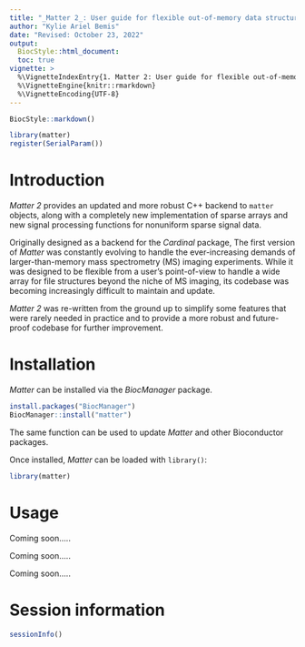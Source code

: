 ```yaml
---
title: "_Matter 2_: User guide for flexible out-of-memory data structures"
author: "Kylie Ariel Bemis"
date: "Revised: October 23, 2022"
output:
  BiocStyle::html_document:
  toc: true
vignette: >
  %\VignetteIndexEntry{1. Matter 2: User guide for flexible out-of-memory data structures}
  %\VignetteEngine{knitr::rmarkdown}
  %\VignetteEncoding{UTF-8}
---
```


```r
BiocStyle::markdown()
```

```r
library(matter)
register(SerialParam())
```

# Introduction 


*Matter 2* provides an updated and more robust C++ backend to `matter` objects, along with a completely new implementation of sparse arrays and new signal processing functions for nonuniform sparse signal data.

Originally designed as a backend for the *Cardinal* package, The first version of *Matter* was constantly evolving to handle the ever-increasing demands of larger-than-memory mass spectrometry (MS) imaging experiments. While it was designed to be flexible from a user's point-of-view to handle a wide array for file structures beyond the niche of MS imaging, its codebase was becoming increasingly difficult to maintain and update.

*Matter 2* was re-written from the ground up to simplify some features that were rarely needed in practice and to provide a more robust and future-proof codebase for further improvement.



# Installation

*Matter* can be installed via the *BiocManager* package.

```r
install.packages("BiocManager")
BiocManager::install("matter")
```

The same function can be used to update *Matter* and other Bioconductor packages.

Once installed, *Matter* can be loaded with `library()`:

```r
library(matter)
```


# Usage

Coming soon.....

Coming soon.....

Coming soon.....



# Session information

```r
sessionInfo()
```



